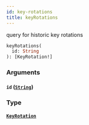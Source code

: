 ```yaml
---
id: key-rotations
title: keyRotations
---
```



query for historic key rotations

```graphql
keyRotations(
  id: String
): [KeyRotation!]
```


### Arguments

#### `id` ([`String`](/docs/v0.47/graphql/scalars/string))




### Type

#### [`KeyRotation`](/docs/v0.47/graphql/objects/key-rotation) 






